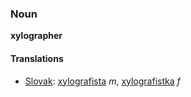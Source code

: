 === Noun ===
'''xylographer'''
==== Translations ====
*[[Slovak]]: [[xylografista]] ''m'', [[xylografistka]] ''f''
